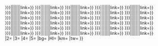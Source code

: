 <includeonly>{{BSrow
|1={{BS-overlap|{{{PX|x{{BSpx}}}}}|{{{1|}}}|{{{O1|}}}|{{{O1,2|}}}|{{{O1,3|}}}|{{{O1,4|}}}|{{{O1,5|}}}|link={{{L1|}}}}}
{{BS-overlap|{{{PX2|{{#if: {{{PX|}}}|{{{PX}}}|x{{BSpx}}}}}}}|{{{2|}}}|{{{O2|}}}|{{{O2,2|}}}|{{{O2,3|}}}|{{{O2,4|}}}|{{{O2,5|}}}|link={{{L2|}}}}}
{{BS-overlap|{{{PX3|{{#if: {{{PX|}}}|{{{PX}}}|x{{BSpx}}}}}}}|{{{3|}}}|{{{O3|}}}|{{{O32|}}}|{{{O33|}}}|{{{O34|}}}|{{{O35|}}}|link={{{L3|}}}}}
{{BS-overlap|{{{PX4|{{#if: {{{PX|}}}|{{{PX}}}|x{{BSpx}}}}}}}|{{{4|}}}|{{{O4|}}}|{{{O42|}}}|{{{O43|}}}|{{{O44|}}}|{{{O45|}}}|link={{{L4|}}}}}
{{BS-overlap|{{{PX5|{{#if: {{{PX|}}}|{{{PX}}}|x{{BSpx}}}}}}}|{{{5|}}}|{{{O5|}}}|{{{O52|}}}|{{{O53|}}}|{{{O54|}}}|{{{O55|}}}|link={{{L5|}}}}}
{{BS-overlap|{{{PX6|{{#if: {{{PX|}}}|{{{PX}}}|x{{BSpx}}}}}}}|{{{6|}}}|{{{O6|}}}|{{{O62|}}}|{{{O63|}}}|{{{O64|}}}|{{{O65|}}}|link={{{L6|}}}}}
{{BS-overlap|{{{PX7|{{#if: {{{PX|}}}|{{{PX}}}|x{{BSpx}}}}}}}|{{{7|}}}|{{{O7|}}}|{{{O72|}}}|{{{O73|}}}|{{{O74|}}}|{{{O75|}}}|link={{{L7|}}}}}
{{BS-overlap|{{{PX8|{{#if: {{{PX|}}}|{{{PX}}}|x{{BSpx}}}}}}}|{{{8|}}}|{{{O8|}}}|{{{O82|}}}|{{{O83|}}}|{{{O84|}}}|{{{O85|}}}|link={{{L8|}}}}}
{{BS-overlap|{{{PX9|{{#if: {{{PX|}}}|{{{PX}}}|x{{BSpx}}}}}}}|{{{9|}}}|{{{O9|}}}|{{{O92|}}}|{{{O93|}}}|{{{O94|}}}|{{{O95|}}}|link={{{L9|}}}}}
{{BS-overlap|{{{PX10|{{#if: {{{PX|}}}|{{{PX}}}|x{{BSpx}}}}}}}|{{{10|}}}|{{{O10|}}}|{{{O102|}}}|{{{O103|}}}|{{{O104|}}}|{{{O105|}}}|link={{{L10|}}}}}
{{BS-overlap|{{{PX11|{{#if: {{{PX|}}}|{{{PX}}}|x{{BSpx}}}}}}}|{{{11|}}}|{{{O11|}}}|{{{O112|}}}|{{{O113|}}}|{{{O114|}}}|{{{O115|}}}|link={{{L11|}}}}}
{{BS-overlap|{{{PX12|{{#if: {{{PX|}}}|{{{PX}}}|x{{BSpx}}}}}}}|{{{12|}}}|{{{O12|}}}|{{{O122|}}}|{{{O123|}}}|{{{O124|}}}|{{{O125|}}}|link={{{L12|}}}}}
{{BS-overlap|{{{PX13|{{#if: {{{PX|}}}|{{{PX}}}|x{{BSpx}}}}}}}|{{{13|}}}|{{{O13|}}}|{{{O132|}}}|{{{O133|}}}|{{{O134|}}}|{{{O135|}}}|link={{{L13|}}}}}
{{BS-overlap|{{{PX14|{{#if: {{{PX|}}}|{{{PX}}}|x{{BSpx}}}}}}}|{{{14|}}}|{{{O14|}}}|{{{O142|}}}|{{{O143|}}}|{{{O144|}}}|{{{O145|}}}|link={{{L14|}}}}}
{{BS-overlap|{{{PX15|{{#if: {{{PX|}}}|{{{PX}}}|x{{BSpx}}}}}}}|{{{15|}}}|{{{O15|}}}|{{{O152|}}}|{{{O153|}}}|{{{O154|}}}|{{{O155|}}}|link={{{L15|}}}}}
{{BS-overlap|{{{PX16|{{#if: {{{PX|}}}|{{{PX}}}|x{{BSpx}}}}}}}|{{{16|}}}|{{{O16|}}}|{{{O162|}}}|{{{O163|}}}|{{{O164|}}}|{{{O165|}}}|link={{{L16|}}}}}
{{BS-overlap|{{{PX17|{{#if: {{{PX|}}}|{{{PX}}}|x{{BSpx}}}}}}}|{{{17|}}}|{{{O17|}}}|{{{O172|}}}|{{{O173|}}}|{{{O174|}}}|{{{O175|}}}|link={{{L17|}}}}}
{{BS-overlap|{{{PX18|{{#if: {{{PX|}}}|{{{PX}}}|x{{BSpx}}}}}}}|{{{18|}}}|{{{O18|}}}|{{{O182|}}}|{{{O183|}}}|{{{O184|}}}|{{{O185|}}}|link={{{L18|}}}}}
{{BS-overlap|{{{PX19|{{#if: {{{PX|}}}|{{{PX}}}|x{{BSpx}}}}}}}|{{{19|}}}|{{{O19|}}}|{{{O192|}}}|{{{O193|}}}|{{{O194|}}}|{{{O195|}}}|link={{{L19|}}}}}
{{BS-overlap|{{{PX20|{{#if: {{{PX|}}}|{{{PX}}}|x{{BSpx}}}}}}}|{{{20|}}}|{{{O20|}}}|{{{O202|}}}|{{{O203|}}}|{{{O204|}}}|{{{O205|}}}|link={{{L20|}}}}}
{{BS-overlap|{{{PX21|{{#if: {{{PX|}}}|{{{PX}}}|x{{BSpx}}}}}}}|{{{21|}}}|{{{O21|}}}|{{{O212|}}}|{{{O213|}}}|{{{O214|}}}|{{{O215|}}}|link={{{L21|}}}}}
{{BS-overlap|{{{PX22|{{#if: {{{PX|}}}|{{{PX}}}|x{{BSpx}}}}}}}|{{{22|}}}|{{{O22|}}}|{{{O222|}}}|{{{O223|}}}|{{{O224|}}}|{{{O225|}}}|link={{{L22|}}}}}
{{BS-overlap|{{{PX23|{{#if: {{{PX|}}}|{{{PX}}}|x{{BSpx}}}}}}}|{{{23|}}}|{{{O23|}}}|{{{O232|}}}|{{{O233|}}}|{{{O234|}}}|{{{O235|}}}|link={{{L23|}}}}}
{{BS-overlap|{{{PX24|{{#if: {{{PX|}}}|{{{PX}}}|x{{BSpx}}}}}}}|{{{24|}}}|{{{O24|}}}|{{{O242|}}}|{{{O243|}}}|{{{O244|}}}|{{{O245|}}}|link={{{L24|}}}}}
{{BS-overlap|{{{PX25|{{#if: {{{PX|}}}|{{{PX}}}|x{{BSpx}}}}}}}|{{{25|}}}|{{{O25|}}}|{{{O252|}}}|{{{O253|}}}|{{{O254|}}}|{{{O255|}}}|link={{{L25|}}}}}
{{BS-overlap|{{{PX26|{{#if: {{{PX|}}}|{{{PX}}}|x{{BSpx}}}}}}}|{{{26|}}}|{{{O26|}}}|{{{O262|}}}|{{{O263|}}}|{{{O264|}}}|{{{O265|}}}|link={{{L26|}}}}}
{{BS-overlap|{{{PX27|{{#if: {{{PX|}}}|{{{PX}}}|x{{BSpx}}}}}}}|{{{27|}}}|{{{O27|}}}|{{{O272|}}}|{{{O273|}}}|{{{O274|}}}|{{{O275|}}}|link={{{L27|}}}}}
{{BS-overlap|{{{PX28|{{#if: {{{PX|}}}|{{{PX}}}|x{{BSpx}}}}}}}|{{{28|}}}|{{{O28|}}}|{{{O282|}}}|{{{O283|}}}|{{{O284|}}}|{{{O285|}}}|link={{{L28|}}}}}
{{BS-overlap|{{{PX29|{{#if: {{{PX|}}}|{{{PX}}}|x{{BSpx}}}}}}}|{{{29|}}}|{{{O29|}}}|{{{O292|}}}|{{{O293|}}}|{{{O294|}}}|{{{O295|}}}|link={{{L29|}}}}}
{{BS-overlap|{{{PX30|{{#if: {{{PX|}}}|{{{PX}}}|x{{BSpx}}}}}}}|{{{30|}}}|{{{O30|}}}|{{{O302|}}}|{{{O303|}}}|{{{O304|}}}|{{{O305|}}}|link={{{L30|}}}}}
{{BS-overlap|{{{PX31|{{#if: {{{PX|}}}|{{{PX}}}|x{{BSpx}}}}}}}|{{{31|}}}|{{{O31|}}}|{{{O312|}}}|{{{O313|}}}|{{{O314|}}}|{{{O315|}}}|link={{{L31|}}}}}
|2={{{32|}}}
|3={{{33|}}}
|4={{{34|}}}
|5={{{35|}}}
|bg={{{bg|}}}
|HI={{{HI|}}}
|km={{{km|}}}
|tw={{{tw|}}}
}}</includeonly><noinclude>
{{doc|Template:BS/doc}}
</noinclude>